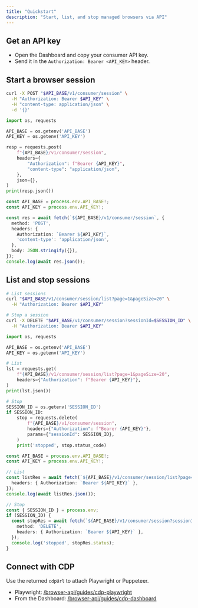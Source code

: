 ```yaml
---
title: "Quickstart"
description: "Start, list, and stop managed browsers via API"
---
```


## Get an API key

- Open the Dashboard and copy your consumer API key.
- Send it in the `Authorization: Bearer <API_KEY>` header.

## Start a browser session

<CodeGroup>

```bash cURL
curl -X POST "$API_BASE/v1/consumer/session" \
  -H "Authorization: Bearer $API_KEY" \
  -H "content-type: application/json" \
  -d '{}'
```

```python Python
import os, requests

API_BASE = os.getenv('API_BASE')
API_KEY = os.getenv('API_KEY')

resp = requests.post(
    f"{API_BASE}/v1/consumer/session",
    headers={
        "Authorization": f"Bearer {API_KEY}",
        "content-type": "application/json",
    },
    json={},
)
print(resp.json())
```

```typescript TypeScript
const API_BASE = process.env.API_BASE!;
const API_KEY = process.env.API_KEY!;

const res = await fetch(`${API_BASE}/v1/consumer/session`, {
  method: 'POST',
  headers: {
    Authorization: `Bearer ${API_KEY}`,
    'content-type': 'application/json',
  },
  body: JSON.stringify({}),
});
console.log(await res.json());
```

</CodeGroup>

## List and stop sessions

<CodeGroup>

```bash cURL
# List sessions
curl "$API_BASE/v1/consumer/session/list?page=1&pageSize=20" \
  -H "Authorization: Bearer $API_KEY"

# Stop a session
curl -X DELETE "$API_BASE/v1/consumer/session?sessionId=$SESSION_ID" \
  -H "Authorization: Bearer $API_KEY"
```

```python Python
import os, requests

API_BASE = os.getenv('API_BASE')
API_KEY = os.getenv('API_KEY')

# List
lst = requests.get(
    f"{API_BASE}/v1/consumer/session/list?page=1&pageSize=20",
    headers={"Authorization": f"Bearer {API_KEY}"},
)
print(lst.json())

# Stop
SESSION_ID = os.getenv('SESSION_ID')
if SESSION_ID:
    stop = requests.delete(
        f"{API_BASE}/v1/consumer/session",
        headers={"Authorization": f"Bearer {API_KEY}"},
        params={"sessionId": SESSION_ID},
    )
    print('stopped', stop.status_code)
```

```typescript TypeScript
const API_BASE = process.env.API_BASE!;
const API_KEY = process.env.API_KEY!;

// List
const listRes = await fetch(`${API_BASE}/v1/consumer/session/list?page=1&pageSize=20`, {
  headers: { Authorization: `Bearer ${API_KEY}` },
});
console.log(await listRes.json());

// Stop
const { SESSION_ID } = process.env;
if (SESSION_ID) {
  const stopRes = await fetch(`${API_BASE}/v1/consumer/session?sessionId=${SESSION_ID}`, {
    method: 'DELETE',
    headers: { Authorization: `Bearer ${API_KEY}` },
  });
  console.log('stopped', stopRes.status);
}
```

</CodeGroup>

## Connect with CDP

Use the returned `cdpUrl` to attach Playwright or Puppeteer.

- Playwright: [/browser-api/guides/cdp-playwright](/browser-api/guides/cdp-playwright)
- From the Dashboard: [/browser-api/guides/cdp-dashboard](/browser-api/guides/cdp-dashboard)
